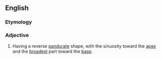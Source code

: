 ==English==

===Etymology===
{{prefix|ob|pandurate}}

===Adjective===
{{en-adj|-}}

# {{botany|of leaves}} Having a reverse [[pandurate]] shape, with the sinuosity toward the [[apex]] and the [[broad]]est part toward the [[base]].